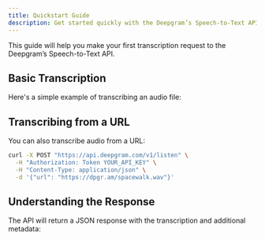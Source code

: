 ```yaml
---
title: Quickstart Guide
description: Get started quickly with the Deepgram’s Speech-to-Text API
---
```


This guide will help you make your first transcription request to the Deepgram’s Speech-to-Text API.

## Basic Transcription

Here's a simple example of transcribing an audio file:


<EndpointRequestSnippet endpoint="POST /v1/listen" />

## Transcribing from a URL

You can also transcribe audio from a URL:

```bash
curl -X POST "https://api.deepgram.com/v1/listen" \
  -H "Authorization: Token YOUR_API_KEY" \
  -H "Content-Type: application/json" \
  -d '{"url": "https://dpgr.am/spacewalk.wav"}'
```

## Understanding the Response

The API will return a JSON response with the transcription and additional metadata:

<EndpointResponseSnippet endpoint="POST /v1/listen" />